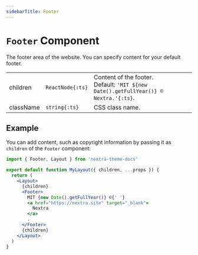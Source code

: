 ```yaml
---
sidebarTitle: Footer
---
```



# `Footer` Component

The footer area of the website. You can specify content for your default footer.

|           |                  |                                                                                            |
| --------- | ---------------- | ------------------------------------------------------------------------------------------ |
| children  | `ReactNode{:ts}` | Content of the footer.<br/>Default: `'MIT ${new Date().getFullYear()} © Nextra.'{:ts}`. |
| className | `string{:ts}`    | CSS class name.                                                                            |

## Example

You can add content, such as copyright information by passing it as `children`
of the `Footer` component:

```jsx filename="app/layout.jsx"
import { Footer, Layout } from 'nextra-theme-docs'

export default function MyLayout({ children, ...props }) {
  return (
    <Layout>
      {children}
      <Footer>
        MIT {new Date().getFullYear()} ©{' '}
        <a href="https://nextra.site" target="_blank">
          Nextra
        </a>
        .
      </Footer>
      {children}
    </Layout>
  )
}
```

<ToggleVisibilitySection element="`<Footer>`" property="footer" />
